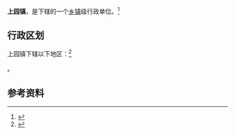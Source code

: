 {{中国乡级行政区|21/13/81/103/000}}

'''上园镇'''，是{{PRC admin/fullname|21/13/81/103/000|3}}下辖的一个[[乡镇|乡镇]]级行政单位。<ref>{{PRC admin/ref sgc|{{PRC admin/parent|21/13/81/103/000}}}}</ref>

== 行政区划 ==

上园镇下辖以下地区：<ref>{{PRC admin/ref sgc|21/13/81/103/000}}</ref>

{{PRC admin/children|21/13/81/103/000}}。

== 参考资料 ==

{{reflist}}

{{行政区划小作品}}
{{PRC admin/navcat|21/13/81/103/000}}